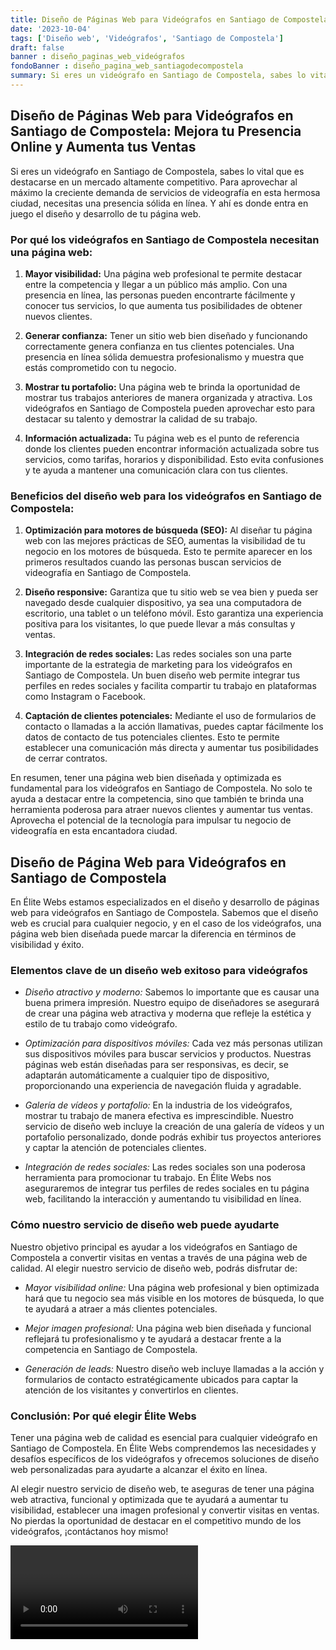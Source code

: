 ```yaml
---
title: Diseño de Páginas Web para Videógrafos en Santiago de Compostela
date: '2023-10-04'
tags: ['Diseño web', 'Videógrafos', 'Santiago de Compostela']
draft: false
banner : diseño_paginas_web_videógrafos
fondoBanner : diseño_pagina_web_santiagodecompostela
summary: Si eres un videógrafo en Santiago de Compostela, sabes lo vital que es destacarse en un mercado altamente competitivo. Para aprovechar al máximo la creciente demanda de servicios de videografía en esta hermosa ciudad, necesitas una presencia sólida en línea. Y ahí es donde entra en juego el diseño y desarrollo de tu página web.
---
```


## Diseño de Páginas Web para Videógrafos en Santiago de Compostela: Mejora tu Presencia Online y Aumenta tus Ventas

Si eres un videógrafo en Santiago de Compostela, sabes lo vital que es destacarse en un mercado altamente competitivo. Para aprovechar al máximo la creciente demanda de servicios de videografía en esta hermosa ciudad, necesitas una presencia sólida en línea. Y ahí es donde entra en juego el diseño y desarrollo de tu página web.

### Por qué los videógrafos en Santiago de Compostela necesitan una página web:

1. **Mayor visibilidad:** Una página web profesional te permite destacar entre la competencia y llegar a un público más amplio. Con una presencia en línea, las personas pueden encontrarte fácilmente y conocer tus servicios, lo que aumenta tus posibilidades de obtener nuevos clientes.

2. **Generar confianza:** Tener un sitio web bien diseñado y funcionando correctamente genera confianza en tus clientes potenciales. Una presencia en línea sólida demuestra profesionalismo y muestra que estás comprometido con tu negocio. 

3. **Mostrar tu portafolio:** Una página web te brinda la oportunidad de mostrar tus trabajos anteriores de manera organizada y atractiva. Los videógrafos en Santiago de Compostela pueden aprovechar esto para destacar su talento y demostrar la calidad de su trabajo.

4. **Información actualizada:** Tu página web es el punto de referencia donde los clientes pueden encontrar información actualizada sobre tus servicios, como tarifas, horarios y disponibilidad. Esto evita confusiones y te ayuda a mantener una comunicación clara con tus clientes.

### Beneficios del diseño web para los videógrafos en Santiago de Compostela:

1. **Optimización para motores de búsqueda (SEO):** Al diseñar tu página web con las mejores prácticas de SEO, aumentas la visibilidad de tu negocio en los motores de búsqueda. Esto te permite aparecer en los primeros resultados cuando las personas buscan servicios de videografía en Santiago de Compostela.

2. **Diseño responsive:** Garantiza que tu sitio web se vea bien y pueda ser navegado desde cualquier dispositivo, ya sea una computadora de escritorio, una tablet o un teléfono móvil. Esto garantiza una experiencia positiva para los visitantes, lo que puede llevar a más consultas y ventas.

3. **Integración de redes sociales:** Las redes sociales son una parte importante de la estrategia de marketing para los videógrafos en Santiago de Compostela. Un buen diseño web permite integrar tus perfiles en redes sociales y facilita compartir tu trabajo en plataformas como Instagram o Facebook.

4. **Captación de clientes potenciales:** Mediante el uso de formularios de contacto o llamadas a la acción llamativas, puedes captar fácilmente los datos de contacto de tus potenciales clientes. Esto te permite establecer una comunicación más directa y aumentar tus posibilidades de cerrar contratos.

En resumen, tener una página web bien diseñada y optimizada es fundamental para los videógrafos en Santiago de Compostela. No solo te ayuda a destacar entre la competencia, sino que también te brinda una herramienta poderosa para atraer nuevos clientes y aumentar tus ventas. Aprovecha el potencial de la tecnología para impulsar tu negocio de videografía en esta encantadora ciudad.

<GifSeo />

<Cta />

## Diseño de Página Web para Videógrafos en Santiago de Compostela

En Élite Webs estamos especializados en el diseño y desarrollo de páginas web para videógrafos en Santiago de Compostela. Sabemos que el diseño web es crucial para cualquier negocio, y en el caso de los videógrafos, una página web bien diseñada puede marcar la diferencia en términos de visibilidad y éxito.

### Elementos clave de un diseño web exitoso para videógrafos

- *Diseño atractivo y moderno:* Sabemos lo importante que es causar una buena primera impresión. Nuestro equipo de diseñadores se asegurará de crear una página web atractiva y moderna que refleje la estética y estilo de tu trabajo como videógrafo.

- *Optimización para dispositivos móviles:* Cada vez más personas utilizan sus dispositivos móviles para buscar servicios y productos. Nuestras páginas web están diseñadas para ser responsivas, es decir, se adaptarán automáticamente a cualquier tipo de dispositivo, proporcionando una experiencia de navegación fluida y agradable.

- *Galería de vídeos y portafolio:* En la industria de los videógrafos, mostrar tu trabajo de manera efectiva es imprescindible. Nuestro servicio de diseño web incluye la creación de una galería de vídeos y un portafolio personalizado, donde podrás exhibir tus proyectos anteriores y captar la atención de potenciales clientes.

- *Integración de redes sociales:* Las redes sociales son una poderosa herramienta para promocionar tu trabajo. En Élite Webs nos aseguraremos de integrar tus perfiles de redes sociales en tu página web, facilitando la interacción y aumentando tu visibilidad en línea.

### Cómo nuestro servicio de diseño web puede ayudarte

Nuestro objetivo principal es ayudar a los videógrafos en Santiago de Compostela a convertir visitas en ventas a través de una página web de calidad. Al elegir nuestro servicio de diseño web, podrás disfrutar de:

- *Mayor visibilidad online:* Una página web profesional y bien optimizada hará que tu negocio sea más visible en los motores de búsqueda, lo que te ayudará a atraer a más clientes potenciales.

- *Mejor imagen profesional:* Una página web bien diseñada y funcional reflejará tu profesionalismo y te ayudará a destacar frente a la competencia en Santiago de Compostela.

- *Generación de leads:* Nuestro diseño web incluye llamadas a la acción y formularios de contacto estratégicamente ubicados para captar la atención de los visitantes y convertirlos en clientes.

### Conclusión: Por qué elegir Élite Webs

Tener una página web de calidad es esencial para cualquier videógrafo en Santiago de Compostela. En Élite Webs comprendemos las necesidades y desafíos específicos de los videógrafos y ofrecemos soluciones de diseño web personalizadas para ayudarte a alcanzar el éxito en línea.

Al elegir nuestro servicio de diseño web, te aseguras de tener una página web atractiva, funcional y optimizada que te ayudará a aumentar tu visibilidad, establecer una imagen profesional y convertir visitas en ventas. No pierdas la oportunidad de destacar en el competitivo mundo de los videógrafos, ¡contáctanos hoy mismo!

<Video />

<CtaBot job='Videógrafos' city='Santiago de Compostela'/>

<Gmaps query='Santiago de Compostela+españa+maps' />